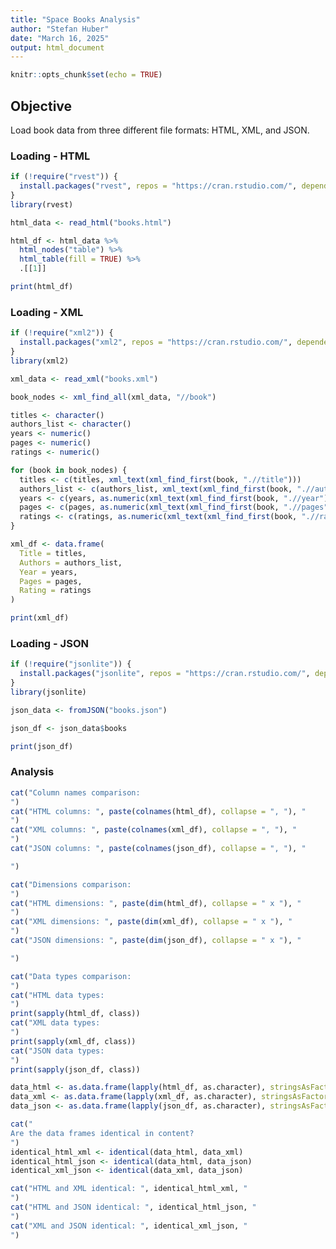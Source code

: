 ---
title: "Space Books Analysis"
author: "Stefan Huber"
date: "March 16, 2025"
output: html_document
---

```{r setup, include=FALSE}
knitr::opts_chunk$set(echo = TRUE)
```

## Objective

Load book data from three different file formats: HTML, XML, and JSON.

### Loading - HTML

```{r load_html}
if (!require("rvest")) {
  install.packages("rvest", repos = "https://cran.rstudio.com/", dependencies = FALSE)
}
library(rvest)

html_data <- read_html("books.html")

html_df <- html_data %>%
  html_nodes("table") %>%
  html_table(fill = TRUE) %>%
  .[[1]]

print(html_df)
```

### Loading - XML

```{r load_xml}
if (!require("xml2")) {
  install.packages("xml2", repos = "https://cran.rstudio.com/", dependencies = FALSE)
}
library(xml2)

xml_data <- read_xml("books.xml")

book_nodes <- xml_find_all(xml_data, "//book")

titles <- character()
authors_list <- character()
years <- numeric()
pages <- numeric()
ratings <- numeric()

for (book in book_nodes) {
  titles <- c(titles, xml_text(xml_find_first(book, ".//title")))
  authors_list <- c(authors_list, xml_text(xml_find_first(book, ".//authors")))
  years <- c(years, as.numeric(xml_text(xml_find_first(book, ".//year"))))
  pages <- c(pages, as.numeric(xml_text(xml_find_first(book, ".//pages"))))
  ratings <- c(ratings, as.numeric(xml_text(xml_find_first(book, ".//rating"))))
}

xml_df <- data.frame(
  Title = titles,
  Authors = authors_list,
  Year = years,
  Pages = pages,
  Rating = ratings
)

print(xml_df)
```

### Loading - JSON

```{r load_json}
if (!require("jsonlite")) {
  install.packages("jsonlite", repos = "https://cran.rstudio.com/", dependencies = FALSE)
}
library(jsonlite)

json_data <- fromJSON("books.json")

json_df <- json_data$books

print(json_df)
```

### Analysis

```{r compare}
cat("Column names comparison:
")
cat("HTML columns: ", paste(colnames(html_df), collapse = ", "), "
")
cat("XML columns: ", paste(colnames(xml_df), collapse = ", "), "
")
cat("JSON columns: ", paste(colnames(json_df), collapse = ", "), "

")

cat("Dimensions comparison:
")
cat("HTML dimensions: ", paste(dim(html_df), collapse = " x "), "
")
cat("XML dimensions: ", paste(dim(xml_df), collapse = " x "), "
")
cat("JSON dimensions: ", paste(dim(json_df), collapse = " x "), "

")

cat("Data types comparison:
")
cat("HTML data types:
")
print(sapply(html_df, class))
cat("XML data types:
")
print(sapply(xml_df, class))
cat("JSON data types:
")
print(sapply(json_df, class))

data_html <- as.data.frame(lapply(html_df, as.character), stringsAsFactors = FALSE)
data_xml <- as.data.frame(lapply(xml_df, as.character), stringsAsFactors = FALSE)
data_json <- as.data.frame(lapply(json_df, as.character), stringsAsFactors = FALSE)

cat("
Are the data frames identical in content?
")
identical_html_xml <- identical(data_html, data_xml)
identical_html_json <- identical(data_html, data_json)
identical_xml_json <- identical(data_xml, data_json)

cat("HTML and XML identical: ", identical_html_xml, "
")
cat("HTML and JSON identical: ", identical_html_json, "
")
cat("XML and JSON identical: ", identical_xml_json, "
")
```
